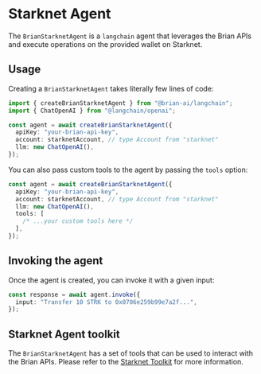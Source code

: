 # Starknet Agent

The `BrianStarknetAgent` is a `langchain` agent that leverages the Brian APIs and execute operations on the provided wallet on Starknet.

## Usage

Creating a `BrianStarknetAgent` takes literally few lines of code:

```typescript
import { createBrianStarknetAgent } from "@brian-ai/langchain";
import { ChatOpenAI } from "@langchain/openai";

const agent = await createBrianStarknetAgent({
  apiKey: "your-brian-api-key",
  account: starknetAccount, // type Account from "starknet"
  llm: new ChatOpenAI(),
});
```

You can also pass custom tools to the agent by passing the `tools` option:

```typescript
const agent = await createBrianStarknetAgent({
  apiKey: "your-brian-api-key",
  account: starknetAccount, // type Account from "starknet"
  llm: new ChatOpenAI(),
  tools: [
    /* ...your custom tools here */
  ],
});
```

## Invoking the agent

Once the agent is created, you can invoke it with a given input:

```typescript
const response = await agent.invoke({
  input: "Transfer 10 STRK to 0x0706e259b99e7a2f...",
});
```

## Starknet Agent toolkit

The `BrianStarknetAgent` has a set of tools that can be used to interact with the Brian APIs. Please refer to the [Starknet Toolkit](/toolkits/starknet) for more information.
